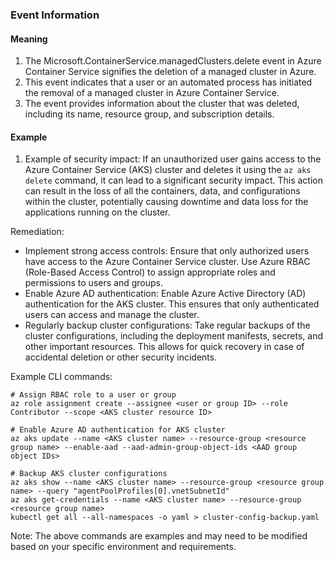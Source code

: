 
### Event Information

#### Meaning

1. The Microsoft.ContainerService.managedClusters.delete event in Azure Container Service signifies the deletion of a managed cluster in Azure.
2. This event indicates that a user or an automated process has initiated the removal of a managed cluster in Azure Container Service.
3. The event provides information about the cluster that was deleted, including its name, resource group, and subscription details.

#### Example

1. Example of security impact: If an unauthorized user gains access to the Azure Container Service (AKS) cluster and deletes it using the `az aks delete` command, it can lead to a significant security impact. This action can result in the loss of all the containers, data, and configurations within the cluster, potentially causing downtime and data loss for the applications running on the cluster.

Remediation:
- Implement strong access controls: Ensure that only authorized users have access to the Azure Container Service cluster. Use Azure RBAC (Role-Based Access Control) to assign appropriate roles and permissions to users and groups.
- Enable Azure AD authentication: Enable Azure Active Directory (AD) authentication for the AKS cluster. This ensures that only authenticated users can access and manage the cluster.
- Regularly backup cluster configurations: Take regular backups of the cluster configurations, including the deployment manifests, secrets, and other important resources. This allows for quick recovery in case of accidental deletion or other security incidents.

Example CLI commands:
```
# Assign RBAC role to a user or group
az role assignment create --assignee <user or group ID> --role Contributor --scope <AKS cluster resource ID>

# Enable Azure AD authentication for AKS cluster
az aks update --name <AKS cluster name> --resource-group <resource group name> --enable-aad --aad-admin-group-object-ids <AAD group object IDs>

# Backup AKS cluster configurations
az aks show --name <AKS cluster name> --resource-group <resource group name> --query "agentPoolProfiles[0].vnetSubnetId"
az aks get-credentials --name <AKS cluster name> --resource-group <resource group name>
kubectl get all --all-namespaces -o yaml > cluster-config-backup.yaml
```

Note: The above commands are examples and may need to be modified based on your specific environment and requirements.

